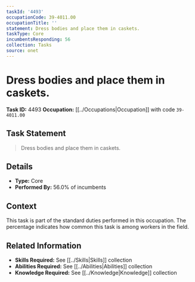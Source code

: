 ```yaml
---
taskId: '4493'
occupationCode: 39-4011.00
occupationTitle: ''
statement: Dress bodies and place them in caskets.
taskType: Core
incumbentsResponding: 56
collection: Tasks
source: onet
---
```

# Dress bodies and place them in caskets.

**Task ID:** 4493
**Occupation:** [[../Occupations|Occupation]] with code `39-4011.00`

## Task Statement

> Dress bodies and place them in caskets.

## Details

- **Type:** Core
- **Performed By:** 56.0% of incumbents

## Context

This task is part of the standard duties performed in this occupation. The percentage indicates how common this task is among workers in the field.

## Related Information

- **Skills Required:** See [[../Skills|Skills]] collection
- **Abilities Required:** See [[../Abilities|Abilities]] collection
- **Knowledge Required:** See [[../Knowledge|Knowledge]] collection
